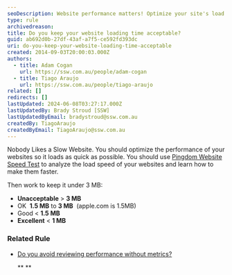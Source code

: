 ```yaml
---
seoDescription: Website performance matters! Optimize your site's load speed using Pingdom Website Speed Test to ensure it loads under 3 MB. Aim for an excellent score under 1 MB, like Apple.com.
type: rule
archivedreason:
title: Do you keep your website loading time acceptable?
guid: ab692d0b-27df-43af-a7f5-ce592fd393dc
uri: do-you-keep-your-website-loading-time-acceptable
created: 2014-09-03T20:00:03.000Z
authors:
  - title: Adam Cogan
    url: https://ssw.com.au/people/adam-cogan
  - title: Tiago Araujo
    url: https://ssw.com.au/people/tiago-araujo
related: []
redirects: []
lastUpdated: 2024-06-08T03:27:17.000Z
lastUpdatedBy: Brady Stroud [SSW]
lastUpdatedByEmail: bradystroud@ssw.com.au
createdBy: TiagoAraujo
createdByEmail: TiagoAraujo@ssw.com.au
---
```


Nobody Likes a Slow Website. You should optimize the performance of your websites so it loads as quick as possible.
You should use [Pingdom Website Speed Test](http://tools.pingdom.com/fpt/) to analyze the load speed of your websites and learn how to make them faster.

Then work to keep it under 3 MB:

- **Unacceptable** &gt;
  **3 MB**
- OK  **1.5 MB** to
  **3 MB**  (apple.com is 1.5MB)
- Good &lt;
  **1.5 MB**
- **Excellent** &lt;
  **1 MB**

### Related Rule

- [Do you avoid reviewing performance without metrics?](/do-you-avoid-reviewing-performance-without-metrics)

  \*\*
  \*\*
